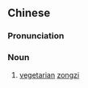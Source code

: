 ==Chinese==
{{zh-forms}}

===Pronunciation===
{{zh-pron
|mn=chhài-chàng
|cat=n
}}

===Noun===
{{zh-noun}}

# {{lb|zh|Min Nan}} [[vegetarian]] [[zongzi]]

{{zh-cat|Foods}}